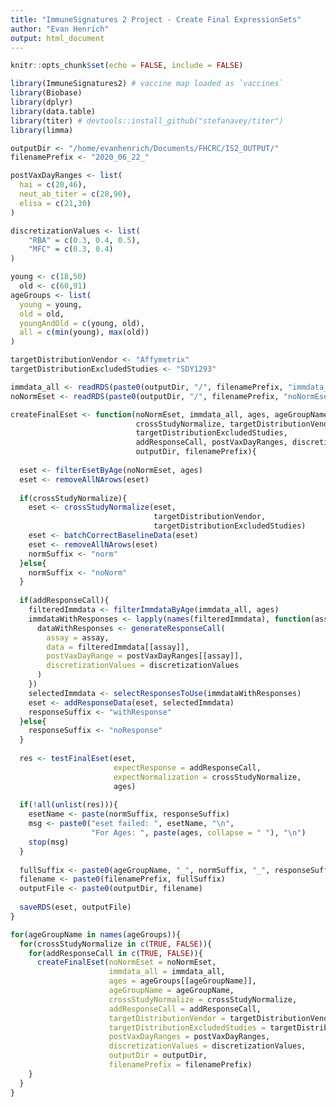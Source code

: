 ```yaml
---
title: "ImmuneSignatures 2 Project - Create Final ExpressionSets"
author: "Evan Henrich"
output: html_document
---
```


```r
knitr::opts_chunk$set(echo = FALSE, include = FALSE)
```

```r
library(ImmuneSignatures2) # vaccine map loaded as `vaccines`
library(Biobase)
library(dplyr)
library(data.table)
library(titer) # devtools::install_github("stefanavey/titer")
library(limma)
```

```r
outputDir <- "/home/evanhenrich/Documents/FHCRC/IS2_OUTPUT/"
filenamePrefix <- "2020_06_22_"

postVaxDayRanges <- list(
  hai = c(20,46),
  neut_ab_titer = c(28,90),
  elisa = c(21,30)
)

discretizationValues <- list(
    "RBA" = c(0.3, 0.4, 0.5),
    "MFC" = c(0.3, 0.4)
)

young <- c(18,50)
  old <- c(60,91)
ageGroups <- list(
  young = young,
  old = old,
  youngAndOld = c(young, old),
  all = c(min(young), max(old))
)

targetDistributionVendor <- "Affymetrix"
targetDistributionExcludedStudies <- "SDY1293"
```

```r
immdata_all <- readRDS(paste0(outputDir, "/", filenamePrefix, "immdata_all.rds"))
noNormEset <- readRDS(paste0(outputDir, "/", filenamePrefix, "noNormEset.rds"))
```

```r
createFinalEset <- function(noNormEset, immdata_all, ages, ageGroupName,
                            crossStudyNormalize, targetDistributionVendor,
                            targetDistributionExcludedStudies,
                            addResponseCall, postVaxDayRanges, discretizationValues,
                            outputDir, filenamePrefix){
  
  eset <- filterEsetByAge(noNormEset, ages)
  eset <- removeAllNArows(eset)
  
  if(crossStudyNormalize){
    eset <- crossStudyNormalize(eset, 
                                targetDistributionVendor, 
                                targetDistributionExcludedStudies)
    eset <- batchCorrectBaselineData(eset)
    eset <- removeAllNArows(eset)
    normSuffix <- "norm"
  }else{
    normSuffix <- "noNorm"
  }
  
  if(addResponseCall){
    filteredImmdata <- filterImmdataByAge(immdata_all, ages)
    immdataWithResponses <- lapply(names(filteredImmdata), function(assay){
      dataWithResponses <- generateResponseCall(
        assay = assay,
        data = filteredImmdata[[assay]],
        postVaxDayRange = postVaxDayRanges[[assay]],
        discretizationValues = discretizationValues
      )
    })
    selectedImmdata <- selectResponsesToUse(immdataWithResponses)
    eset <- addResponseData(eset, selectedImmdata)
    responseSuffix <- "withResponse"
  }else{
    responseSuffix <- "noResponse"
  }
  
  res <- testFinalEset(eset, 
                       expectResponse = addResponseCall, 
                       expectNormalization = crossStudyNormalize, 
                       ages)
  
  if(!all(unlist(res))){
    esetName <- paste(normSuffix, responseSuffix)
    msg <- paste0("eset failed: ", esetName, "\n", 
                  "For Ages: ", paste(ages, collapse = " "), "\n")
    stop(msg)
  }
  
  fullSuffix <- paste0(ageGroupName, "_", normSuffix, "_", responseSuffix, "_eset.rds")
  filename <- paste0(filenamePrefix, fullSuffix)
  outputFile <- paste0(outputDir, filename)
  
  saveRDS(eset, outputFile)
}
```

```r
for(ageGroupName in names(ageGroups)){
  for(crossStudyNormalize in c(TRUE, FALSE)){
    for(addResponseCall in c(TRUE, FALSE)){
      createFinalEset(noNormEset = noNormEset,
                      immdata_all = immdata_all,
                      ages = ageGroups[[ageGroupName]],
                      ageGroupName = ageGroupName,
                      crossStudyNormalize = crossStudyNormalize,
                      addResponseCall = addResponseCall,
                      targetDistributionVendor = targetDistributionVendor,
                      targetDistributionExcludedStudies = targetDistributionExcludedStudies,
                      postVaxDayRanges = postVaxDayRanges,
                      discretizationValues = discretizationValues,
                      outputDir = outputDir,
                      filenamePrefix = filenamePrefix)
    }
  }
}
```
